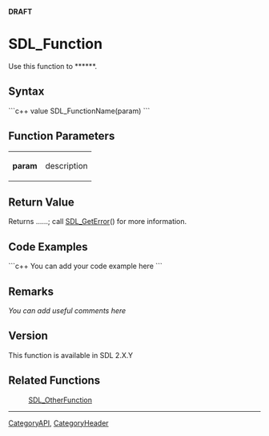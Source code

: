 <!-- acl All:read -->
<span color="red">'''DRAFT'''</span>

<!-- #You will need to remove the line #acl All:read above in order to be able to save the new page.  Do not remove any other content above this comment.  You may delete this comment before you save. -->

<!-- #*^*^*^*^*See http://wiki.libsdl.org/moin.cgi/SGFunctions for details on editing this page*^*^*^*^* -->


= SDL_Function =
Use this function to ******.

<!-- #Replace SDL_Function with the name of the function and ****** with a short description of the function according to the Style Guide, then delete this comment. -->




== Syntax ==
```c++
value SDL_FunctionName(param)
```

<!-- #Fill in the above syntax per the Style Guide, then delete this comment. -->


== Function Parameters ==
{|
|'''param'''
|description
|}

<!-- #Fill in the above table per the Style Guide, then delete this comment. -->


== Return Value ==
Returns ......; call [[SDL_GetError]]() for more information.

<!-- #For many functions (esp for int return values) replace the ...... above with     0 on success or a negative error code on failure    , then delete these comments.  --OR-- -->
<!-- #Replace ...... above with another appropriate description per the Style Guide, then delete these comments.  --OR-- -->
<!-- #Remove this section if there is no return value, then delete these comments. -->


== Code Examples ==
```c++
You can add your code example here
```

<!-- #Leave this section as-is unless you have a code example to put in.  In that case, replace You can add your code example here with your code example following the Style Guide instructions.  Leave the rest of the markup alone and delete this comment. -->


== Remarks ==
''You can add useful comments here''

<!-- #Leave this section as-is unless you have a remark to put in.  In that case, replace ''You can add useful comments here'' with your remark(s) following the Style Guide instructions.  Leave the rest of the markup alone and delete this comment. -->

== Version ==
This function is available in SDL 2.X.Y

== Related Functions ==
:[[SDL_OtherFunction]]
<!-- #Remove this section if empty -->

----
[[CategoryAPI]], [[CategoryHeader]]
<!-- #See the Style Guide for instructions on editing the footer. -->
